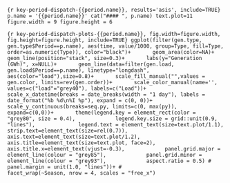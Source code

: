 
```{r key-period-dispatch-{{period.name}}, results='asis', include=TRUE}
p.name = '{{period.name}}'
cat("#### ", p.name)
text.plot=11
figure.width = 9
figure.height = 6
```

```{r key-period-dispatch-plots-{{period.name}}, fig.width=figure.width, fig.height=figure.height, include=TRUE}
ggplot(filter(gen.type, gen.type$Period==p.name), aes(time, value/1000, group=Type, fill=Type, order=as.numeric(Type)), color="black")+
      geom_area(color=NA)+
      geom_line(position="stack", size=0.3)+
      labs(y="Generation (GWh)", x=NULL)+
      geom_line(data=filter(gen.load, gen.load$Period==p.name), linetype="longdash", aes(color="load"),size=0.8)+
      scale_fill_manual("",values = gen.color, limits=rev(gen.order))+
      scale_color_manual(name='', values=c("load"="grey40"), labels=c("Load"))+
      scale_x_datetime(breaks = date_breaks(width = "1 day"), labels = date_format("%b %d\n%I %p"), expand = c(0, 0))+
      scale_y_continuous(breaks=seq.py, limits=c(0, max(py)), expand=c(0,0))+
      theme(legend.key = element_rect(color = "grey80", size = 0.4),
            legend.key.size = grid::unit(0.9, "lines"), 
            legend.text = element_text(size=text.plot/1.1),
            strip.text=element_text(size=rel(0.7)),
            axis.text=element_text(size=text.plot/1.2), 
            axis.title=element_text(size=text.plot, face=2), 
            axis.title.x=element_text(vjust=-0.3),
            panel.grid.major = element_line(colour = "grey85"),
            panel.grid.minor = element_line(colour = "grey93"),
            aspect.ratio = 0.5)
#                           panel.margin = unit(1.0, "lines"))+
#                           facet_wrap(~Season, nrow = 4, scales = "free_x")
```



  
  